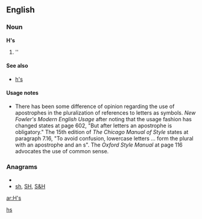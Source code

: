 ==English==

===Noun===
'''H's'''

# ''{{plural of|[[H]]}}

====See also====
*[[h's]]

====Usage notes====
*There has been some difference of opinion regarding the use of apostrophes in the pluralization of references to letters as symbols.  ''New Fowler's Modern English Usage'' after noting that the usage fashion has changed states at page 602, "But after letters an apostrophe is obligatory."    The 15th edition of ''The Chicago Manual of Style'' states at paragraph 7.16, "To avoid confusion, lowercase letters ... form the plural with an apostrophe and an s".  The ''Oxford Style Manual'' at page 116 advocates the use of common sense.

===Anagrams===
* {{alphagram|hs}}
* [[sh#English|sh]], [[SH#English|SH]], [[S&H#English|S&H]]

[[Category:English terms spelled with '|hs]]

[[ar:H's]]